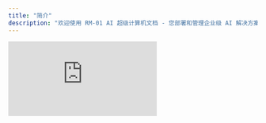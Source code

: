 ```yaml
---
title: "简介"
description: "欢迎使用 RM-01 AI 超级计算机文档 - 您部署和管理企业级 AI 解决方案的综合指南"
---
```


<iframe className="w-full aspect-video rounded-xl" src="https://www.youtube.com/embed/qEKqEdGf9o8?si=34GlLpjV77RF_thm" title="YouTube video player" frameborder="0" allow="accelerometer; autoplay; clipboard-write; encrypted-media; gyroscope; picture-in-picture; web-share" referrerpolicy="strict-origin-when-cross-origin" allowfullscreen />

## 什么是 RM-01？

RM-01是一款先进的便携式 AI 超级计算机，专为千亿级大型语言模型和AI应用的本地化部署而设计。　RM-01专为企业环境打造，在提供强大 AI 能力的同时，确保数据主权和安全性完全掌控在您手中。

### 核心能力

<CardGroup cols={2}>
    <Card title="高性能本地推理" icon="rocket">
        高达 2070 TFLOPS (FP4) 的推理能力，配备 32/64/128GB GPU 内存，实现高效的本地 AI 推理
    </Card>
    <Card title="企业 AI 一站式解决方案" icon="sd-card">
        专用 24GB RAM 用于部署 AI 应用，8TB SSD 用于 RAG 数据存储
    </Card>
    <Card title="企业级安全" icon="shield">
        硬件级非对称加密和安全密钥管理，提供完全私有的本地化运行，确保数据不离开您的设备
    </Card>
    <Card title="轻量化部署" icon="feather">
        部署、维护成本为零，学习曲线平缓，是企业最具成本效益的本地 AI 解决方案
    </Card>
</CardGroup>

## 核心特性

### 高性能本地推理与灵活的模型支持


<Tabs>
<Tab title="模型范围">
    **支持的模型大小和类型：**
    - 0.5B 至 235B 参数（GPTQ Int4 量化）
    - 主流开源模型（DeepSeek、Qwen、Llama）
    - 定制企业/行业专用模型
    - 支持多模态模型
</Tab>
<Tab title="性能">
    **推理能力：**
    - 支持多模型并发推理
    - 多用户支持
    - 硬件加速推理，总吞吐量超过 2000 TPS（每秒token数）
</Tab>
<Tab title="部署">
    **部署保证：**
    - 即插即用安装
    - 实时模型切换
    - 零运维设计
    - 无缝企业集成
  </Tab>
</Tabs>

### 企业 AI 一站式解决方案
<Tabs>
    <Tab title="AI 应用优先">
        - 24GB 专用 RAM 用于 AI 应用
        - 使用 Docker 管理和部署 AI 应用
        - 非对称硬件级加密确保应用安全交付
    </Tab>
    <Tab title="RAG 原生支持">
        - 嵌入模型自动拉起
        - 重排序模型自动拉起
        - 向量数据库自动拉起
        - 8TB SSD 用于向量数据存储
    </Tab>
    <Tab title="最大兼容性">
        - 一个 USB-C 端口连接任何设备
        - RM-01将被识别为网络设备
        - 使用分配的本地 IP 地址和 API 来使用和管理 AI 应用/模型
        - 可通过 USB-C 转以太网适配器作为服务器使用
    </Tab>
</Tabs>

### 企业级安全与隐私

<Steps>
  <Step title="数据主权">
    所有数据处理均在您的设备本地进行。任何信息都不会传输到外部服务器或云服务。
</Step>
<Step title="硬件加密">
    内置的硬件级加密确保您的数据始终安全，即使设备丢失或被盗。
</Step>
<Step title="访问控制">
    企业级用户身份验证和授权系统防止未经授权的访问。
  </Step>
  <Step title="合规就绪">
    满足数据保护和隐私法规的行业标准，包括 GDPR、HIPAA 和 SOC 2。
  </Step>
</Steps>

### 轻量化部署实现企业低 TCO

<Tabs>
    <Tab title="部署成本">
        - 一键300秒内零成本部署
        - 无需专门的 IT 人员
        - 不侵入现有 IT 基础设施
    </Tab>
    <Tab title="维护成本">
        - 极其稳定可靠，零运维成本
        - 电源关闭并重新开启即可从任何意外故障中恢复
        - 无需专门的维护人员
    </Tab>
    <Tab title="学习曲线">
        - 企业用户学习曲线平缓，无需学习复杂的 AI 技术
        - 卡带式更换，轻松切换任何 AI 解决方案
    </Tab>
</Tabs>

## 下一步是什么？

根据您的角色和需求选择您的路径：

<CardGroup cols={3}>
  <Card title="企业快速入门" icon="play" href="hexin/kuaisurumen">
    **面向企业用户**

    开始使用您的 RM-01 设备，包括硬件设置、管理界面访问和使用 AI 应用。
  </Card>
  <Card title="供应商部署指南" icon="server" href="hexin/qiyebushu">
    **面向供应商和服务商**

    在企业环境中实施 RM-01 的完整部署指南，包括模型准备和系统集成。
  </Card>
  <Card title="RM-01开发者使用指南" icon="sitemap" href="hexin/xitongjiagou">
    **面向开发者**

    在 RM-01 上构建应用程序的技术指南，涵盖系统架构、环境设置和模型集成。
  </Card>
</CardGroup>

---

<div className="text-center text-sm text-gray-500 mt-8">
© 2025 泛灵（成都）人工智能科技有限公司 保留所有权利

</div>